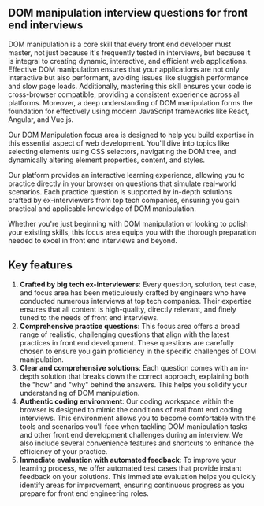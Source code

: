 ## DOM manipulation interview questions for front end interviews

DOM manipulation is a core skill that every front end developer must master, not just because it's frequently tested in interviews, but because it is integral to creating dynamic, interactive, and efficient web applications. Effective DOM manipulation ensures that your applications are not only interactive but also performant, avoiding issues like sluggish performance and slow page loads. Additionally, mastering this skill ensures your code is cross-browser compatible, providing a consistent experience across all platforms. Moreover, a deep understanding of DOM manipulation forms the foundation for effectively using modern JavaScript frameworks like React, Angular, and Vue.js.

Our DOM Manipulation focus area is designed to help you build expertise in this essential aspect of web development. You'll dive into topics like selecting elements using CSS selectors, navigating the DOM tree, and dynamically altering element properties, content, and styles.

Our platform provides an interactive learning experience, allowing you to practice directly in your browser on questions that simulate real-world scenarios. Each practice question is supported by in-depth solutions crafted by ex-interviewers from top tech companies, ensuring you gain practical and applicable knowledge of DOM manipulation.

Whether you're just beginning with DOM manipulation or looking to polish your existing skills, this focus area equips you with the thorough preparation needed to excel in front end interviews and beyond.

## Key features

1. **Crafted by big tech ex-interviewers**: Every question, solution, test case, and focus area has been meticulously crafted by engineers who have conducted numerous interviews at top tech companies. Their expertise ensures that all content is high-quality, directly relevant, and finely tuned to the needs of front end interviews.
2. **Comprehensive practice questions**: This focus area offers a broad range of realistic, challenging questions that align with the latest practices in front end development. These questions are carefully chosen to ensure you gain proficiency in the specific challenges of DOM manipulation.
3. **Clear and comprehensive solutions**: Each question comes with an in-depth solution that breaks down the correct approach, explaining both the "how" and "why" behind the answers. This helps you solidify your understanding of DOM manipulation.
4. **Authentic coding environment**: Our coding workspace within the browser is designed to mimic the conditions of real front end coding interviews. This environment allows you to become comfortable with the tools and scenarios you'll face when tackling DOM manipulation tasks and other front end development challenges during an interview. We also include several convenience features and shortcuts to enhance the efficiency of your practice.
5. **Immediate evaluation with automated feedback**: To improve your learning process, we offer automated test cases that provide instant feedback on your solutions. This immediate evaluation helps you quickly identify areas for improvement, ensuring continuous progress as you prepare for front end engineering roles.
